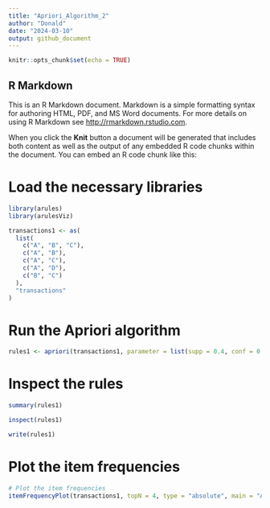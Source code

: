 ```yaml
---
title: "Apriori_Algorithm_2"
author: "Donald"
date: "2024-03-10"
output: github_document
---
```


```r
knitr::opts_chunk$set(echo = TRUE)
```

## R Markdown

This is an R Markdown document. Markdown is a simple formatting syntax for authoring HTML, PDF, and MS Word documents. For more details on using R Markdown see <http://rmarkdown.rstudio.com>.

When you click the **Knit** button a document will be generated that includes both content as well as the output of any embedded R code chunks within the document. You can embed an R code chunk like this:

# Load the necessary libraries
```r
library(arules)
library(arulesViz)

transactions1 <- as(
  list(
    c("A", "B", "C"),
    c("A", "B"),
    c("A", "C"),
    c("A", "D"),
    c("B", "C")
  ),
  "transactions"
)
```

# Run the Apriori algorithm
```r
rules1 <- apriori(transactions1, parameter = list(supp = 0.4, conf = 0.6))

```

# Inspect the rules

```r
summary(rules1)
```

```r
inspect(rules1)

```

```r
write(rules1)

```

# Plot the item frequencies
```r
# Plot the item frequencies
itemFrequencyPlot(transactions1, topN = 4, type = "absolute", main = "Alphabet Frequency")
```


